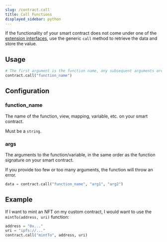 ```yaml
---
slug: /contract.call
title: Call Functions
displayed_sidebar: python
---
```


If the functionality of your smart contract does not come under one of the [extension interfaces](/typescript/extensions#extensions),
use the generic `call` method to retrieve the data and store the value.

## Usage 

```python
# The first argument is the function name, any subsequent arguments are passed to the function
contract.call("function_name")
```

## Configuration

### function_name

The name of the function, view, mapping, variable, etc. on your smart contract.

Must be a `string`.

### args

The arguments to the function/variable, in the same order as the function signature on your smart contract.

If you provide too few or too many arguments, the function will throw an error.

```python
data = contract.call("function_name", "arg1", "arg2")
```

## Example

If I want to mint an NFT on my custom contract, I would want to use the `mintTo(address, uri)` function:

```python
address = "0x..."
uri = "ipfs://..."
contract.call("mintTo", address, uri)
```
